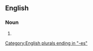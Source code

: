 ==English==

===Noun===
{{head|en|noun form|head=[[combo]] [[box]]es}}

# {{plural of|combo box|lang=en}}

[[Category:English plurals ending in "-es"]]